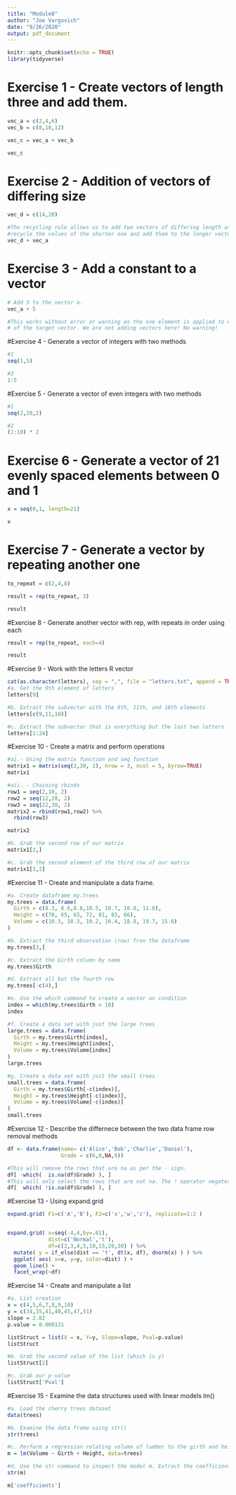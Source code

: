 ---
title: "Module8"
author: "Joe Vargovich"
date: "9/26/2020"
output: pdf_document
---

```{r setup, include=FALSE}
knitr::opts_chunk$set(echo = TRUE)
library(tidyverse)
```

# Exercise 1 - Create vectors of length three and add them. 
```{r}
vec_a = c(2,4,6)
vec_b = c(8,10,12)

vec_c = vec_a + vec_b

vec_c
```

# Exercise 2 - Addition of vectors of differing size
```{r}
vec_d = c(14,20)

#The recycling rule allows us to add two vectors of differing length as we can 
#recycle the values of the shorter one and add them to the longer vector. 
vec_d + vec_a
```
# Exercise 3 - Add a constant to a vector       
```{r}
# Add 5 to the vector a.
vec_a + 5

#This works without error or warning as the one element is applied to each element
# of the target vector. We are not adding vectors here! No warning! 
```
#Exercise 4 - Generate a vector of integers with two methods
```{r}
#1
seq(1,5)

#2
1:5
```

#Exercise 5 - Generate a vector of even integers with two methods
```{r}
#1
seq(2,20,2)

#2
(1:10) * 2
```
# Exercise 6 - Generate a vector of 21 evenly spaced elements between 0 and 1
```{r}
x = seq(0,1, length=21)

x
```
# Exercise 7 - Generate a vector by repeating another one
```{r}
to_repeat = c(2,4,8)

result = rep(to_repeat, 3)

result
```
#Exercise 8 - Generate another vector with rep, with repeats in order using each
```{r}
result = rep(to_repeat, each=4)

result

```

#Exercise 9  - Work with the letters R vector
```{r}
cat(as.character(letters), sep = ",", file = "letters.txt", append = TRUE)
#a. Get the 9th element of letters
letters[9]

#b. Extract the subvector with the 9th, 11th, and 18th elements
letters[c(9,11,18)]

#c. Extract the subvector that is everything but the last two letters
letters[1:24]
```
#Exercise 10 - Create a matrix and perform operations
```{r}
#ai.- Using the matrix function and seq function
matrix1 = matrix(seq(2,30, 2), nrow = 3, ncol = 5, byrow=TRUE)
matrix1

#aii. - Chaining rbinds
row1 = seq(2,10, 2)
row2 = seq(12,20, 2)
row3 = seq(22,30, 2)
matrix2 = rbind(row1,row2) %>%
  rbind(row3)

matrix2

#b. Grab the second row of our matrix
matrix1[2,]

#c. Grab the second element of the third row of our matrix
matrix1[3,2]
```
#Exercise 11 - Create and manipulate a data frame. 
```{r}
#a. Create dataframe my.trees
my.trees = data.frame(
  Girth = c(8.3, 8.6,8.8,10.5, 10.7, 10.8, 11.0),
  Height = c(70, 65, 63, 72, 81, 83, 66),
  Volume = c(10.3, 10.3, 10.2, 16.4, 18.8, 19.7, 15.6)
)

#b. Extract the third observation (row) fron the dataframe
my.trees[3,]

#c. Extract the Girth column by name
my.trees$Girth

#d. Extract all but the fourth row
my.trees[-c(4),]

#e. Use the which command to create a vector on condition
index = which(my.trees$Girth > 10)
index

#f. Create a data set with just the large trees
large.trees = data.frame(
  Girth = my.trees$Girth[index],
  Height = my.trees$Height[index],
  Volume = my.trees$Volume[index]
)
large.trees

#g. Create a data set with just the small trees
small.trees = data.frame(
  Girth = my.trees$Girth[-c(index)],
  Height = my.trees$Height[-c(index)],
  Volume = my.trees$Volume[-c(index)]
)
small.trees
```
#Exercise 12 - Describe the differnece between the two data frame row removal methods
```{r}
df <- data.frame(name= c('Alice','Bob','Charlie','Daniel'),
                 Grade = c(6,8,NA,9))

#This will remove the rows that are na as per the - sign. 
df[ -which(  is.na(df$Grade) ), ]
#This will only select the rows that are not na. The ! operator negates the is.na boolean. 
df[  which( !is.na(df$Grade) ), ]
```

#Exercise 13 - Using expand.grid
```{r}
expand.grid( F1=c('A','B'), F2=c('x','w','z'), replicate=1:2 )


expand.grid( x=seq(-4,4,by=.01), 
             dist=c('Normal','t'), 
             df=c(2,3,4,5,10,15,20,30) ) %>%
  mutate( y = if_else(dist == 't', dt(x, df), dnorm(x) ) ) %>%
  ggplot( aes( x=x, y=y, color=dist) ) + 
  geom_line() + 
  facet_wrap(~df)
```
#Exercise 14 - Create and manipulate a list
```{r}
#a. List creation
x = c(4,5,6,7,8,9,10)
y = c(34,35,41,40,45,47,51)
slope = 2.82
p.value = 0.000131

listStruct = list(X = x, Y=y, Slope=slope, Pval=p.value)
listStruct

#b. Grab the second value of the list (which is y)
listStruct[2]

#c. Grab our p-value
listStruct['Pval']
```
#Exercise 15 - Examine the data structures used with linear models lm()
```{r}
#a. Load the cherry trees dataset
data(trees)

#b. Examine the data frame using str()
str(trees)

#c. Perform a regression relating volume of lumber to the girth and height of the tree
m = lm(Volume ~ Girth + Height, data=trees)

#d. Use the str command to inspect the model m. Extract the coefficients from the list.
str(m)

m['coefficients']
```




